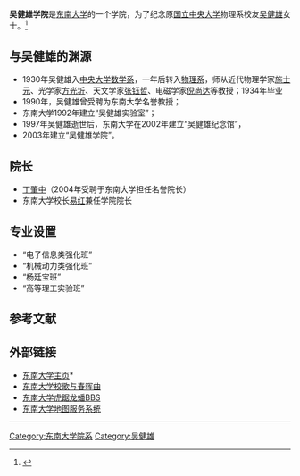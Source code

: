 '''吴健雄学院'''是[[东南大学|东南大学]]的一个学院，为了纪念原[[国立中央大学_(南京)|国立中央大学]]物理系校友[[吴健雄|吴健雄]]女士。<ref>{{Cite web |url=http://wjx.seu.edu.cn/ |title=吴健雄学院 |accessdate=2013-04-02 |archive-date=2013-01-19 |archive-url=https://web.archive.org/web/20130119051540/http://wjx.seu.edu.cn/ |dead-url=no }}</ref>

==与吴健雄的渊源==
*1930年吴健雄入[[國立中央大學_(南京)|中央大学]][[南京大学数学系|数学系]]，一年后转入[[南京大学物理系|物理系]]，师从近代物理学家[[施士元|施士元]]、光学家[[方光圻|方光圻]]、天文学家[[张钰哲|张钰哲]]、电磁学家[[倪尚达|倪尚达]]等教授；1934年毕业
*1990年，吴健雄曾受聘为东南大学名誉教授；
*东南大学1992年建立“吴健雄实验室”；
*1997年吴健雄逝世后，东南大学在2002年建立“吴健雄纪念馆”，
*2003年建立“吴健雄学院”。
==院长==
*[[丁肇中|丁肇中]]（2004年受聘于东南大学担任名誉院长）
*东南大学校长[[易红|易红]]兼任学院院长

==专业设置==
*“电子信息类强化班”
*“机械动力类强化班”
*“杨廷宝班”
*“高等理工实验班”
== 参考文献 ==
{{Reflist|2}}
== 外部链接 ==
*[http://www.seu.edu.cn/ 东南大学主页]*{{Wayback|url=http://www.seu.edu.cn/ |date=20051211061832 }}
*[http://seuaa.seu.edu.cn/s/14/t/33/9f/cc/info40908.htm 东南大学校歌与春晖曲]{{Wayback|url=http://seuaa.seu.edu.cn/s/14/t/33/9f/cc/info40908.htm |date=20120613181328 }}
*[https://web.archive.org/web/20130517010359/http://bbs.seu.edu.cn/ 东南大学虎踞龙蟠BBS]
*[http://map.seu.edu.cn 东南大学地图服务系统]{{Wayback|url=http://map.seu.edu.cn/ |date=20200821214132 }}

<hr align="center" noshade size="4" width="100%" />

{{东南大学}}
{{Authority control}}
[[Category:东南大学院系|Category:东南大学院系]]
[[Category:吴健雄|Category:吴健雄]]
